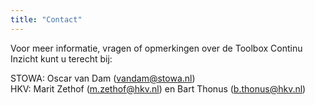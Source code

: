 ```yaml
---
title: "Contact"
---
```


Voor meer informatie, vragen of opmerkingen over de Toolbox Continu Inzicht  kunt u terecht bij:

STOWA: 	Oscar van Dam ([vandam@stowa.nl](mailto:vandam@stowa.nl?subject=Vraag%20over%20Toolbox%20continu%20inzicht))	
HKV: 	Marit Zethof ([m.zethof@hkv.nl](mailto:m.zethof@hkv.nl?subject=Vraag%20over%20Toolbox%20continu%20inzicht)) en Bart Thonus ([b.thonus@hkv.nl](mailto:b.thonus@hkv.nl?subject=Vraag%20over%20Toolbox%20continu%20inzicht))